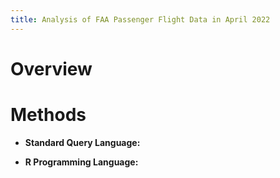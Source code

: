 ```yaml
---
title: Analysis of FAA Passenger Flight Data in April 2022
---
```


# Overview



# Methods

- **Standard Query Language:** 

- **R Programming Language:** 